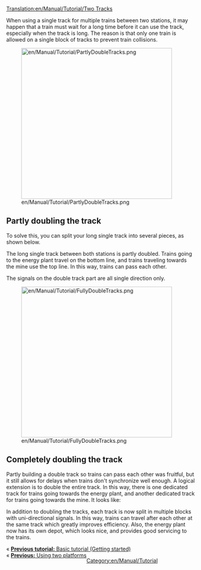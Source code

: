 [[Translation:en/Manual/Tutorial/Two Tracks]]

When using a single track for multiple trains between two stations, it may happen that a train must wait for a long time before it can use the track, especially when the track is long.
The reason is that only one train is allowed on a single block of tracks to prevent train collisions.

[[File:en/Manual/Tutorial/PartlyDoubleTracks.png|thumb|right|400px]]
== Partly doubling the track ==
To solve this, you can split your long single track into several pieces, as shown below.

The long single track between both stations is partly doubled. Trains going to the energy plant travel on the bottom line, and trains traveling towards the mine use the top line. In this way, trains can pass each other.

The signals on the double track part are all single direction only.

{{en/-}}[[File:en/Manual/Tutorial/FullyDoubleTracks.png|thumb|right|400px]]
== Completely doubling the track ==
Partly building a double track so trains can pass each other was fruitful, but it still allows for delays when trains don't synchronize well enough. A logical extension is to double the entire track.
In this way, there is one dedicated track for trains going towards the energy plant, and another dedicated track for trains going towards the mine. It looks like:

In addition to doubling the tracks, each track is now split in multiple blocks with uni-directional signals. In this way, trains can travel after each other at the same track which greatly improves efficiency. Also, the energy plant now has its own depot, which looks nice, and provides good servicing to the trains.

{{en/-}}
<span style="float: left">&laquo; [[en/Manual/Tutorial/Main Page|'''Previous tutorial:''' Basic tutorial (Getting started)]]</span><br/>
<span style="float: left">&laquo; [[en/Tutorial/Two Platforms|'''Previous:''' Using two platforms]]</span>
{{en/-}}

[[Category:en/Manual/Tutorial]]